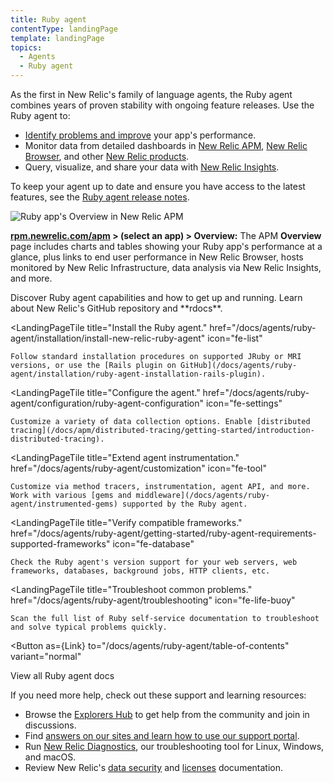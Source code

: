 ```yaml
---
title: Ruby agent
contentType: landingPage
template: landingPage
topics:
  - Agents
  - Ruby agent
---
```



As the first in New Relic's family of language agents, the Ruby agent combines years of proven stability with ongoing feature releases. Use the Ruby agent to:

* [Identify problems and improve](/docs/agents/ruby-agent/getting-started/introduction-new-relic-ruby#monitor-performance) your app's performance.
* Monitor data from detailed dashboards in [New Relic APM](/docs/apm/new-relic-apm/getting-started/introduction-new-relic-apm), [New Relic Browser](/docs/browser/new-relic-browser/getting-started/introduction-new-relic-browser), and other [New Relic products](https://newrelic.com/products).
* Query, visualize, and share your data with [New Relic Insights](/docs/insights/using-insights-ui/getting-started/introduction-new-relic-insights).

To keep your agent up to date and ensure you have access to the latest features, see the [Ruby agent release notes](/docs/release-notes/agent-release-notes/ruby-release-notes).

![Ruby app's Overview in New Relic APM](./images/ruby-apm-app_0.png "Ruby app's Overview in New Relic APM")

**[rpm.newrelic.com/apm](https://rpm.newrelic.com/apm) > (select an app) > Overview:** The APM **Overview** page includes charts and tables showing your Ruby app's performance at a glance, plus links to end user performance in New Relic Browser, hosts monitored by New Relic Infrastructure, data analysis via New Relic Insights, and more.

<LandingPageTileGrid>
  <LandingPageTile
    title="Get started."
    href="/docs/agents/ruby-agent/getting-started/"
    icon="fe-terminal"
  >
    Discover Ruby agent capabilities and how to get up and running. Learn about New Relic's GitHub repository and **rdocs**.
  </LandingPageTile>

  <LandingPageTile
    title="Install the Ruby agent."
    href="/docs/agents/ruby-agent/installation/install-new-relic-ruby-agent"
    icon="fe-list"
  >
    Follow standard installation procedures on supported JRuby or MRI versions, or use the [Rails plugin on GitHub](/docs/agents/ruby-agent/installation/ruby-agent-installation-rails-plugin).
  </LandingPageTile>

  <LandingPageTile
    title="Configure the agent."
    href="/docs/agents/ruby-agent/configuration/ruby-agent-configuration"
    icon="fe-settings"
  >
    Customize a variety of data collection options. Enable [distributed tracing](/docs/apm/distributed-tracing/getting-started/introduction-distributed-tracing).
  </LandingPageTile>

  <LandingPageTile
    title="Extend agent instrumentation."
    href="/docs/agents/ruby-agent/customization"
    icon="fe-tool"
  >
    Customize via method tracers, instrumentation, agent API, and more. Work with various [gems and middleware](/docs/agents/ruby-agent/instrumented-gems) supported by the Ruby agent.
  </LandingPageTile>

  <LandingPageTile
    title="Verify compatible frameworks."
    href="/docs/agents/ruby-agent/getting-started/ruby-agent-requirements-supported-frameworks"
    icon="fe-database"
  >
    Check the Ruby agent's version support for your web servers, web frameworks, databases, background jobs, HTTP clients, etc.
  </LandingPageTile>

  <LandingPageTile
    title="Troubleshoot common problems."
    href="/docs/agents/ruby-agent/troubleshooting"
    icon="fe-life-buoy"
  >
    Scan the full list of Ruby self-service documentation to troubleshoot and solve typical problems quickly.
  </LandingPageTile>
</LandingPageTileGrid>

<Button
  as={Link}
  to="/docs/agents/ruby-agent/table-of-contents"
  variant="normal"
>
  View all Ruby agent docs
</Button>

If you need more help, check out these support and learning resources:

* Browse the [Explorers Hub](https://discuss.newrelic.com/) to get help from the community and join in discussions.
* Find [answers on our sites and learn how to use our support portal](/docs/using-new-relic/welcome-new-relic/get-started/find-help-use-support-portal).
* Run [New Relic Diagnostics](/docs/using-new-relic/cross-product-functions/troubleshooting/new-relic-diagnostics), our troubleshooting tool for Linux, Windows, and macOS.
* Review New Relic's [data security](/docs/security) and [licenses](/docs/licenses) documentation.
